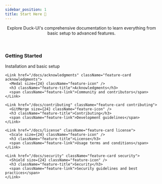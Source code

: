 ```yaml
---
sidebar_position: 1
title: Start Here 🚀
---
```



<div className="doc-intro">

<header className="intro-header">
  <p className="intro-description">
    Explore Duck-UI's comprehensive documentation to learn everything from basic
    setup to advanced features.
  </p>
</header>

  <div className="features-grid">
    <Link href="/docs/getting-started" className="feature-card getting-started">
      <Rocket size={24} className="feature-icon" />
      <h3 className="feature-title">Getting Started</h3>
      <span className="feature-link">Installation and basic setup</span>
    </Link>

    <Link href="/docs/acknowledgments" className="feature-card acknowledgments">
      <Medal size={24} className="feature-icon" />
      <h3 className="feature-title">Acknowledgments</h3>
      <span className="feature-link">Community and contributors</span>
    </Link>

    <Link href="/docs/contributing" className="feature-card contributing">
      <GitMerge size={24} className="feature-icon" />
      <h3 className="feature-title">Contributing</h3>
      <span className="feature-link">Development guidelines</span>
    </Link>

    <Link href="/docs/license" className="feature-card license">
      <Scale size={24} className="feature-icon" />
      <h3 className="feature-title">License</h3>
      <span className="feature-link">Usage terms and conditions</span>
    </Link>

    <Link href="/docs/security" className="feature-card security">
      <Shield size={24} className="feature-icon" />
      <h3 className="feature-title">Security</h3>
      <span className="feature-link">Security guidelines and best practices</span>
    </Link>

  </div>
</div>
